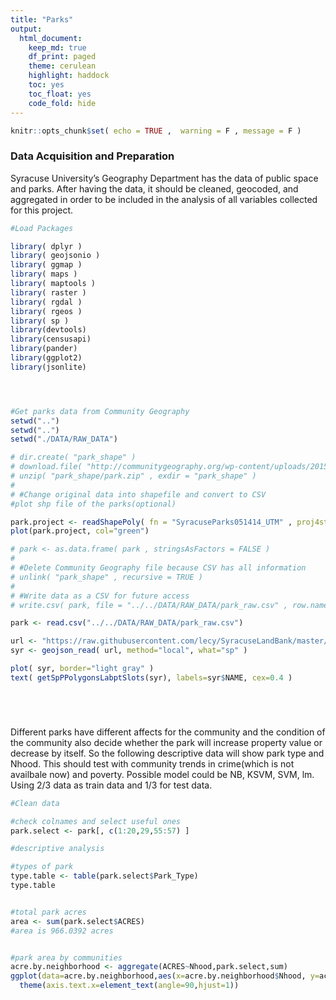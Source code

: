 ```yaml
---
title: "Parks"
output:
  html_document:
    keep_md: true
    df_print: paged
    theme: cerulean
    highlight: haddock
    toc: yes
    toc_float: yes
    code_fold: hide
---
```


```r
knitr::opts_chunk$set( echo = TRUE ,  warning = F , message = F )
```

### Data Acquisition and Preparation

Syracuse University's Geography Department has the data of public space and parks. After having the data, it should be cleaned, geocoded, and aggregated in order to be included in the analysis of all variables collected for this project. 

```r

#Load Packages

library( dplyr )
library( geojsonio )
library( ggmap )
library( maps )
library( maptools )
library( raster )
library( rgdal )
library( rgeos )
library( sp )
library(devtools)
library(censusapi)
library(pander)
library(ggplot2)
library(jsonlite)




#Get parks data from Community Geography
setwd("..")
setwd("..")
setwd("./DATA/RAW_DATA")

# dir.create( "park_shape" )
# download.file( "http://communitygeography.org/wp-content/uploads/2015/09/SyracuseParks051414_UTM.zip" , "park_shape/park.zip" )
# unzip( "park_shape/park.zip" , exdir = "park_shape" )
# 
# #Change original data into shapefile and convert to CSV
#plot shp file of the parks(optional)

park.project <- readShapePoly( fn = "SyracuseParks051414_UTM" , proj4string = CRS( "+proj=longlat +datum=WGS84" ) )
plot(park.project, col="green")

# park <- as.data.frame( park , stringsAsFactors = FALSE )
# 
# #Delete Community Geography file because CSV has all information
# unlink( "park_shape" , recursive = TRUE )
# 
# #Write data as a CSV for future access
# write.csv( park, file = "../../DATA/RAW_DATA/park_raw.csv" , row.names = FALSE )

park <- read.csv("../../DATA/RAW_DATA/park_raw.csv")

url <- "https://raw.githubusercontent.com/lecy/SyracuseLandBank/master/SHAPEFILES/syr_neighborhoods.geojson"
syr <- geojson_read( url, method="local", what="sp" )

plot( syr, border="light gray" )
text( getSpPPolygonsLabptSlots(syr), labels=syr$NAME, cex=0.4 )






```

Different parks have different affects for the community and the condition of the community also decide whether the park will increase property value or decrease by itself. 
So the following descriptive data will show park type and Nhood. This should test with community trends in crime(which is not availbale now) and poverty.
Possible model could be NB, KSVM, SVM, lm. Using 2/3 data as train data and 1/3 for test data.

```r
#Clean data

#check colnames and select useful ones
park.select <- park[, c(1:20,29,55:57) ]

#descriptive analysis

#types of park
type.table <- table(park.select$Park_Type)
type.table


#total park acres
area <- sum(park.select$ACRES)
#area is 966.0392 acres


#park area by communities
acre.by.neighborhood <- aggregate(ACRES~Nhood,park.select,sum)
ggplot(data=acre.by.neighborhood,aes(x=acre.by.neighborhood$Nhood, y=acre.by.neighborhood$ACRES))+geom_bar(colour = "blue",stat = "identity")+
  theme(axis.text.x=element_text(angle=90,hjust=1))





```









